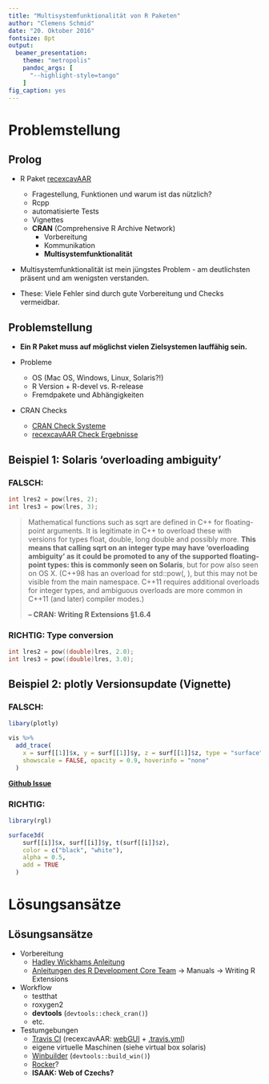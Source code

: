 ```yaml
---
title: "Multisystemfunktionalität von R Paketen"
author: "Clemens Schmid"
date: "20. Oktober 2016"
fontsize: 8pt
output:
  beamer_presentation:
    theme: "metropolis"
    pandoc_args: [
      "--highlight-style=tango"
    ]
fig_caption: yes
---
```


# Problemstellung

## Prolog

* R Paket [recexcavAAR](https://CRAN.R-project.org/package=recexcavAAR)
    * Fragestellung, Funktionen und warum ist das nützlich?
    * Rcpp
    * automatisierte Tests
    * Vignettes
    * **CRAN** (Comprehensive R Archive Network)
        * Vorbereitung
        * Kommunikation
        * **Multisystemfunktionalität**

* Multisystemfunktionalität ist mein jüngstes Problem - am deutlichsten präsent und am wenigsten verstanden. 

* These: Viele Fehler sind durch gute Vorbereitung und Checks vermeidbar.
        
## Problemstellung

* **Ein R Paket muss auf möglichst vielen Zielsystemen lauffähig sein.** 

* Probleme
    * OS (Mac OS, Windows, Linux, Solaris?!)
    * R Version + R-devel vs. R-release
    * Fremdpakete und Abhängigkeiten

* CRAN Checks
    * [CRAN Check Systeme](https://cran.r-project.org/web/checks/check_flavors.html) 
    * [recexcavAAR Check Ergebnisse](https://cran.r-project.org/web/checks/check_results_recexcavAAR.html)

## Beispiel 1: Solaris 'overloading ambiguity' 

### FALSCH:
```c
int lres2 = pow(lres, 2);
int lres3 = pow(lres, 3);
```

> Mathematical functions such as sqrt are defined in C++ for floating-point arguments. It is legitimate in C++ to overload these with versions for types float, double, long double and possibly more. **This means that calling sqrt on an integer type may have ‘overloading ambiguity’ as it could be promoted to any of the supported floating-point types: this is commonly seen on Solaris**, but for pow also seen on OS X. (C++98 has an overload for std::pow(<double>, <int>), but this may not be visible from the main namespace. C++11 requires additional overloads for integer types, and ambiguous overloads are more common in C++11 (and later) compiler modes.) 
>
> **-- CRAN: Writing R Extensions §1.6.4**

### RICHTIG: Type conversion
```c
int lres2 = pow((double)lres, 2.0);
int lres3 = pow((double)lres, 3.0);
```

## Beispiel 2: plotly Versionsupdate (Vignette)

### FALSCH:
```r
libary(plotly)

vis %>% 
  add_trace(
    x = surf[[1]]$x, y = surf[[1]]$y, z = surf[[1]]$z, type = "surface", 
    showscale = FALSE, opacity = 0.9, hoverinfo = "none"
  )
```

[**Github Issue**](https://github.com/ropensci/plotly/issues/756)

### RICHTIG:
```R
library(rgl)

surface3d(
    surf[[i]]$x, surf[[i]]$y, t(surf[[i]]$z),
    color = c("black", "white"),
    alpha = 0.5,
    add = TRUE
  )
```



# Lösungsansätze

## Lösungsansätze

* Vorbereitung
    * [Hadley Wickhams Anleitung](http://r-pkgs.had.co.nz/)
    * [Anleitungen des R Development Core Team](https://cran.r-project.org/) -> Manuals -> Writing R Extensions

* Workflow
    * testthat
    * roxygen2
    * **devtools** (```devtools::check_cran()```)
    * etc.

* Testumgebungen
    * [Travis CI](https://travis-ci.org/) (recexcavAAR: [webGUI](https://travis-ci.org/ISAAKiel/recexcavAAR) + [.travis.yml](https://github.com/ISAAKiel/recexcavAAR/blob/master/.travis.yml))
    * eigene virtuelle Maschinen (siehe virtual box solaris)
    * [Winbuilder](http://win-builder.r-project.org/) (```devtools::build_win()```)
    * [Rocker](https://github.com/rocker-org/rocker)?
    * **ISAAK: Web of Czechs?**